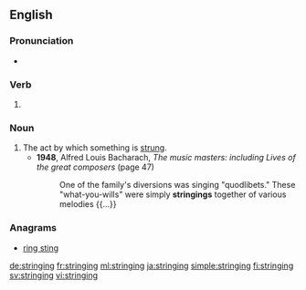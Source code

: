 ==English==

===Pronunciation===
* {{rhymes|ɪŋɪŋ|lang=en}}

===Verb===
{{head|en}}

# {{present participle of|string|lang=en}}

===Noun===
{{en-noun}}

# The act by which something is [[string|strung]].
#* '''1948''', Alfred Louis Bacharach, ''The music masters: including Lives of the great composers'' (page 47)
#*: One of the family's diversions was singing "quodlibets." These "what-you-wills" were simply '''stringings''' together of various melodies {{...}}

===Anagrams===
* [[ring sting#English|ring sting]]

[[de:stringing]]
[[fr:stringing]]
[[ml:stringing]]
[[ja:stringing]]
[[simple:stringing]]
[[fi:stringing]]
[[sv:stringing]]
[[vi:stringing]]